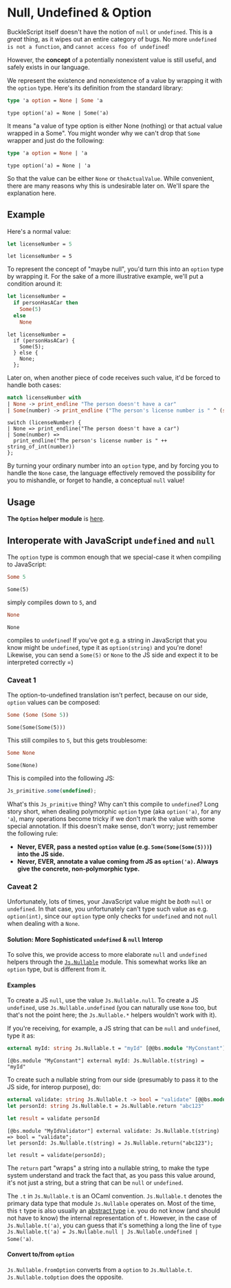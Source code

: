 
# Null, Undefined & Option

BuckleScript itself doesn't have the notion of `null` or `undefined`. This is a _great_ thing, as it wipes out an entire category of bugs. No more `undefined is not a function`, and `cannot access foo of undefined`!

However, the **concept** of a potentially nonexistent value is still useful, and safely exists in our language.

We represent the existence and nonexistence of a value by wrapping it with the `option` type. Here's its definition from the standard library:

```ocaml
type 'a option = None | Some 'a
```

```reason
type option('a) = None | Some('a)
```

It means "a value of type option is either None (nothing) or that actual value wrapped in a Some". You might wonder why we can't drop that `Some` wrapper and just do the following:

```ocaml
type 'a option = None | 'a
```

```reason
type option('a) = None | 'a
```

So that the value can be either `None` or `theActualValue`. While convenient, there are many reasons why this is undesirable later on. We'll spare the explanation here.

## Example

Here's a normal value:

```ocaml
let licenseNumber = 5
```

```reason
let licenseNumber = 5
```

To represent the concept of "maybe null", you'd turn this into an `option` type by wrapping it. For the sake of a more illustrative example, we'll put a condition around it:

```ocaml
let licenseNumber =
  if personHasACar then
    Some(5)
  else
    None
```

```reason
let licenseNumber =
  if (personHasACar) {
    Some(5);
  } else {
    None;
  };
```

Later on, when another piece of code receives such value, it'd be forced to handle both cases:

```ocaml
match licenseNumber with
| None -> print_endline "The person doesn't have a car"
| Some(number) -> print_endline ("The person's license number is " ^ (string_of_int number))
```

```reason
switch (licenseNumber) {
| None => print_endline("The person doesn't have a car")
| Some(number) =>
  print_endline("The person's license number is " ++ string_of_int(number))
};
```

By turning your ordinary number into an `option` type, and by forcing you to handle the `None` case, the language effectively removed the possibility for you to mishandle, or forget to handle, a conceptual `null` value!

## Usage

**The `Option` helper module** is [here](https://bucklescript.github.io/bucklescript/api/Belt.Option.html).

## Interoperate with JavaScript `undefined` and `null`

The `option` type is common enough that we special-case it when compiling to JavaScript:

```ocaml
Some 5
```

```reason
Some(5)
```

simply compiles down to `5`, and

```ocaml
None
```

```reason
None
```

compiles to `undefined`! If you've got e.g. a string in JavaScript that you know might be `undefined`, type it as `option(string)` and you're done! Likewise, you can send a `Some(5)` or `None` to the JS side and expect it to be interpreted correctly =)

### Caveat 1

The option-to-undefined translation isn't perfect, because on our side, `option` values can be composed:

```ocaml
Some (Some (Some 5))
```

```reason
Some(Some(Some(5)))
```

This still compiles to `5`, but this gets troublesome:

```ocaml
Some None
```

```reason
Some(None)
```

This is compiled into the following JS:

```js
Js_primitive.some(undefined);
```

What's this `Js_primitive` thing? Why can't this compile to `undefined`? Long story short, when dealing polymorphic `option` type (aka `option('a)`, for any `'a`), many operations become tricky if we don't mark the value with some special annotation. If this doesn't make sense, don't worry; just remember the following rule:

- **Never, EVER, pass a nested `option` value (e.g. `Some(Some(Some(5)))`) into the JS side.**
- **Never, EVER, annotate a value coming from JS as `option('a)`. Always give the concrete, non-polymorphic type.**

### Caveat 2

Unfortunately, lots of times, your JavaScript value might be _both_ `null` or `undefined`. In that case, you unfortunately can't type such value as e.g. `option(int)`, since our `option` type only checks for `undefined` and not `null` when dealing with a `None`.

#### Solution: More Sophisticated `undefined` & `null` Interop

To solve this, we provide access to more elaborate `null` and `undefined` helpers through the [`Js.Nullable`](https://bucklescript.github.io/bucklescript/api/Js.Nullable.html) module. This somewhat works like an `option` type, but is different from it.

#### Examples

To create a JS `null`, use the value `Js.Nullable.null`. To create a JS `undefined`, use `Js.Nullable.undefined` (you can naturally use `None` too, but that's not the point here; the `Js.Nullable.*` helpers wouldn't work with it).

If you're receiving, for example, a JS string that can be `null` and `undefined`, type it as:

```ocaml
external myId: string Js.Nullable.t = "myId" [@@bs.module "MyConstant"]
```

```reason
[@bs.module "MyConstant"] external myId: Js.Nullable.t(string) = "myId"
```

To create such a nullable string from our side (presumably to pass it to the JS side, for interop purpose), do:

```ocaml
external validate: string Js.Nullable.t -> bool = "validate" [@@bs.module "MyIdValidator"]
let personId: string Js.Nullable.t = Js.Nullable.return "abc123"

let result = validate personId
```

```reason
[@bs.module "MyIdValidator"] external validate: Js.Nullable.t(string) => bool = "validate";
let personId: Js.Nullable.t(string) = Js.Nullable.return("abc123");

let result = validate(personId);
```

The `return` part "wraps" a string into a nullable string, to make the type system understand and track the fact that, as you pass this value around, it's not just a string, but a string that can be `null` or `undefined`.

The `.t` in `Js.Nullable.t` is an OCaml convention.
`Js.Nullable.t` denotes the primary data type that module `Js.Nullable` operates on.
Most of the time, this `t` type is also usually an [abstract type](https://reasonml.github.io/docs/en/module#creation-1) i.e. you do not know (and should not have to know) the internal representation of `t`.
However, in the case of `Js.Nullable.t('a)`, you can guess that it's something a long the line of `type Js.Nullable.t('a) = Js.Nullable.null | Js.Nullable.undefined | Some('a)`.

#### Convert to/from `option`

`Js.Nullable.fromOption` converts from a `option` to `Js.Nullable.t`. `Js.Nullable.toOption` does the opposite.
